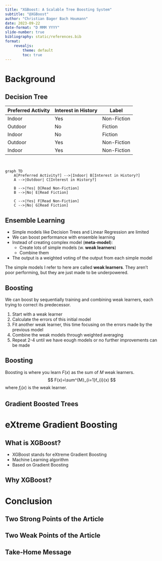 ```yaml
---
title: "XGBoost: A Scalable Tree Boosting System"
subtitle: "@XGBoost"
author: "Christian Bager Bach Houmann"
date: 2023-09-22
date-format: "D MMM YYYY"
slide-number: true
bibliography: static/references.bib
format: 
    revealjs:
        theme: default
        toc: true
---
```



# Background

## Decision Tree {.smaller}

| Preferred Activity | Interest in History | Label         |
|--------------------|---------------------|---------------|
| Indoor             | Yes                 | Non-Fiction   |
| Outdoor            | No                  | Fiction       |
| Indoor             | No                  | Fiction       |
| Outdoor            | Yes                 | Non-Fiction   |
| Indoor             | Yes                 | Non-Fiction   |

<br />

```mermaid
graph TD
    A[Preferred Activity?] -->|Indoor| B[Interest in History?]
    A -->|Outdoor| C[Interest in History?]
    
    B -->|Yes| D[Read Non-Fiction]
    B -->|No| E[Read Fiction]
    
    C -->|Yes| F[Read Non-Fiction]
    C -->|No| G[Read Fiction]
```


## Ensemble Learning
- Simple models like Decision Trees and Linear Regression are limited
- We can boost performance with ensemble learning
- Instead of creating complex model (**meta-model**):
    - Create lots of simple models (w. **weak learners**)
    - Combine them
- The output is a weighted voting of the output from each simple model

::: {.notes}
The simple models I refer to here are called **weak learners**. They aren't poor performing, but they are just made to be underpowered.
:::

## Boosting
We can boost by sequentially training and combining weak learners, each trying to correct its predecessor.

1. Start with a weak learner
2. Calculate the errors of this initial model
3. Fit another weak learner, this time focusing on the errors made by the previous model
4. Combine the weak models through weighted averaging
5. Repeat 2-4 until we have eough models or no further improvements can be made

## Boosting {.unlisted}

Boosting is where you learn $F(x)$ as the sum of $M$ weak learners.
$$
F(x)=\sum^{M}_{i=1}f_{i}(x)
$$
where $f_{i}(x)$ is the weak learner.


## Gradient Boosted Trees


# eXtreme Gradient Boosting

## What is XGBoost?
- XGBoost stands for eXtreme Gradient Boosting
- Machine Learning algorithm
- Based on Gradient Boosting

## Why XGBoost?


  
# Conclusion

## Two Strong Points of the Article


## Two Weak Points of the Article


## Take-Home Message

